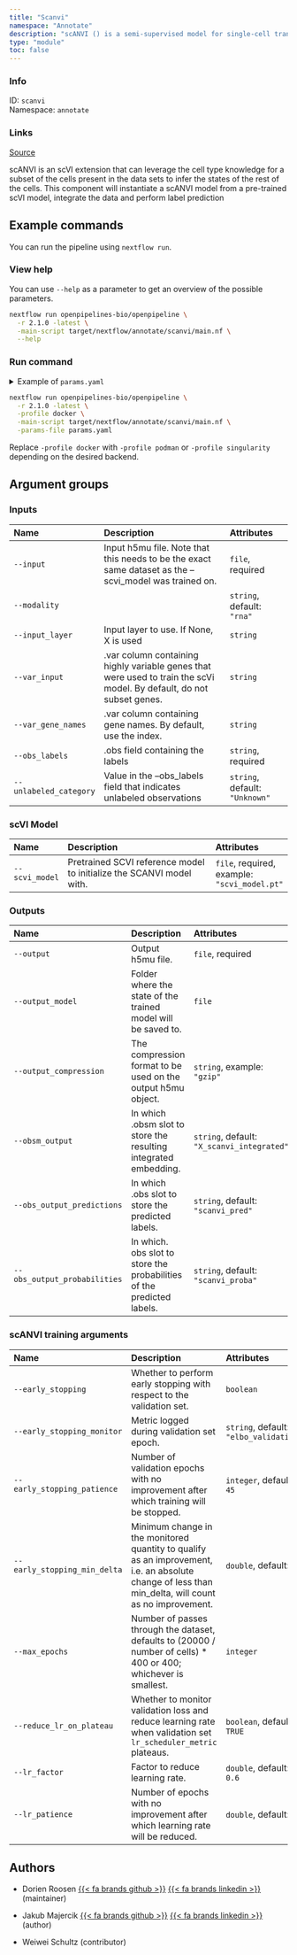 ```yaml
---
title: "Scanvi"
namespace: "Annotate"
description: "scANVI () is a semi-supervised model for single-cell transcriptomics data."
type: "module"
toc: false
---
```


::: {.column-margin}

### Info

ID: `scanvi`  
Namespace: `annotate`

### Links
[Source](https://github.com/openpipelines-bio/openpipeline/blob/2.1.0/src/annotate/scanvi/config.vsh.yaml){.btn-action .btn-sm .btn-info .btn role="button"}

:::

scANVI is an scVI extension that can leverage the cell type knowledge for a subset of the cells present in the data sets to infer the states of the rest of the cells. This component will instantiate a scANVI model from a pre-trained scVI model, integrate the data and perform label prediction

## Example commands

You can run the pipeline using `nextflow run`.

### View help

You can use `--help` as a parameter to get an overview of the possible parameters.

```bash
nextflow run openpipelines-bio/openpipeline \
  -r 2.1.0 -latest \
  -main-script target/nextflow/annotate/scanvi/main.nf \
  --help
```

### Run command

<details>
<summary>Example of `params.yaml`</summary>
```yaml
# Inputs
input: # please fill in - example: "path/to/file"
modality: "rna"
# input_layer: "foo"
# var_input: "foo"
# var_gene_names: "foo"
obs_labels: # please fill in - example: "foo"
unlabeled_category: "Unknown"

# scVI Model
scvi_model: # please fill in - example: "scvi_model.pt"

# Outputs
# output: "$id.$key.output"
# output_model: "$id.$key.output_model"
# output_compression: "gzip"
obsm_output: "X_scanvi_integrated"
obs_output_predictions: "scanvi_pred"
obs_output_probabilities: "scanvi_proba"

# scANVI training arguments
# early_stopping: true
early_stopping_monitor: "elbo_validation"
early_stopping_patience: 45
early_stopping_min_delta: 0.0
# max_epochs: 123
reduce_lr_on_plateau: true
lr_factor: 0.6
lr_patience: 30.0

# Nextflow input-output arguments
publish_dir: # please fill in - example: "output/"
# param_list: "my_params.yaml"

# Arguments
```
</details>

```bash
nextflow run openpipelines-bio/openpipeline \
  -r 2.1.0 -latest \
  -profile docker \
  -main-script target/nextflow/annotate/scanvi/main.nf \
  -params-file params.yaml
```

:::{.callout-note}
Replace `-profile docker` with `-profile podman` or `-profile singularity` depending on the desired backend.
:::

## Argument groups

### Inputs

|Name                   |Description                                                                                                           |Attributes                     |
|:----------|:--------------------------------------------------|:--------------------|
|`--input`              |Input h5mu file. Note that this needs to be the exact same dataset as the --scvi_model was trained on.                |`file`, required               |
|`--modality`           |                                                                                                                      |`string`, default: `"rna"`     |
|`--input_layer`        |Input layer to use. If None, X is used                                                                                |`string`                       |
|`--var_input`          |.var column containing highly variable genes that were used to train the scVi model. By default, do not subset genes. |`string`                       |
|`--var_gene_names`     |.var column containing gene names. By default, use the index.                                                         |`string`                       |
|`--obs_labels`         |.obs field containing the labels                                                                                      |`string`, required             |
|`--unlabeled_category` |Value in the --obs_labels field that indicates unlabeled observations                                                 |`string`, default: `"Unknown"` |


### scVI Model

|Name           |Description                                                          |Attributes                                   |
|:----------|:--------------------------------------------------|:--------------------|
|`--scvi_model` |Pretrained SCVI reference model to initialize the SCANVI model with. |`file`, required, example: `"scvi_model.pt"` |


### Outputs

|Name                         |Description                                                            |Attributes                                 |
|:----------|:--------------------------------------------------|:--------------------|
|`--output`                   |Output h5mu file.                                                      |`file`, required                           |
|`--output_model`             |Folder where the state of the trained model will be saved to.          |`file`                                     |
|`--output_compression`       |The compression format to be used on the output h5mu object.           |`string`, example: `"gzip"`                |
|`--obsm_output`              |In which .obsm slot to store the resulting integrated embedding.       |`string`, default: `"X_scanvi_integrated"` |
|`--obs_output_predictions`   |In which .obs slot to store the predicted labels.                      |`string`, default: `"scanvi_pred"`         |
|`--obs_output_probabilities` |In which. obs slot to store the probabilities of the predicted labels. |`string`, default: `"scanvi_proba"`        |


### scANVI training arguments

|Name                         |Description                                                                                                                                          |Attributes                             |
|:----------|:--------------------------------------------------|:--------------------|
|`--early_stopping`           |Whether to perform early stopping with respect to the validation set.                                                                                |`boolean`                              |
|`--early_stopping_monitor`   |Metric logged during validation set epoch.                                                                                                           |`string`, default: `"elbo_validation"` |
|`--early_stopping_patience`  |Number of validation epochs with no improvement after which training will be stopped.                                                                |`integer`, default: `45`               |
|`--early_stopping_min_delta` |Minimum change in the monitored quantity to qualify as an improvement, i.e. an absolute change of less than min_delta, will count as no improvement. |`double`, default: `0`                 |
|`--max_epochs`               |Number of passes through the dataset, defaults to (20000 / number of cells) * 400 or 400; whichever is smallest.                                     |`integer`                              |
|`--reduce_lr_on_plateau`     |Whether to monitor validation loss and reduce learning rate when validation set `lr_scheduler_metric` plateaus.                                      |`boolean`, default: `TRUE`             |
|`--lr_factor`                |Factor to reduce learning rate.                                                                                                                      |`double`, default: `0.6`               |
|`--lr_patience`              |Number of epochs with no improvement after which learning rate will be reduced.                                                                      |`double`, default: `30`                |

## Authors


  * Dorien Roosen [{{< fa brands github >}}](https://github.com/dorien-er) [{{< fa brands linkedin >}}](https://linkedin.com/in/dorien-roosen) (maintainer)

  * Jakub Majercik [{{< fa brands github >}}](https://github.com/jakubmajercik) [{{< fa brands linkedin >}}](https://linkedin.com/in/jakubmajercik) (author)

  * Weiwei Schultz (contributor)

